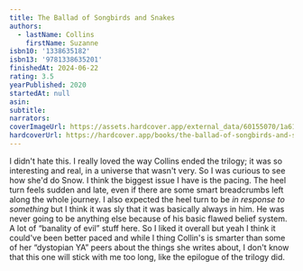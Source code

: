 ```yaml
---
title: The Ballad of Songbirds and Snakes
authors:
  - lastName: Collins
    firstName: Suzanne
isbn10: '1338635182'
isbn13: '9781338635201'
finishedAt: 2024-06-22
rating: 3.5
yearPublished: 2020
startedAt: null
asin:
subtitle:
narrators:
coverImageUrl: https://assets.hardcover.app/external_data/60155070/1a615511c6859c37b49ab663bcb279e8528024c5.jpeg
hardcoverUrl: https://hardcover.app/books/the-ballad-of-songbirds-and-snakes/editions/30399380
---
```



I didn't hate this. I really loved the way Collins ended the trilogy; it was so interesting and real, in a universe that wasn't very. So I was curious to see how she'd do Snow. I think the biggest issue I have is the pacing. The heel turn feels sudden and late, even if there are some smart breadcrumbs left along the whole journey. <Spoiler>I also expected the heel turn to be _in response to something_ but I think it was sly that it was basically always in him. He was never going to be anything else because of his basic flawed belief system. A lot of “banality of evil” stuff here.</Spoiler> So I liked it overall but yeah I think it could've been better paced and while I thing Collin's is smarter than some of her “dystopian YA” peers about the things she writes about, I don't know that this one will stick with me too long, like the epilogue of the trilogy did.
